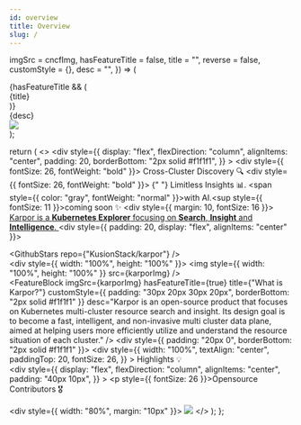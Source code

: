 ```yaml
---
id: overview
title: Overview
slug: /
---
```



  imgSrc = cncfImg,
  hasFeatureTitle = false,
  title = "",
  reverse = false,
  customStyle = {},
  desc = "",
}) => (
  <div
    style={{
      display: "flex",
      alignItems: "center",
      padding: "40px 0",
      ...customStyle,
      flexDirection: reverse ? "row-reverse" : "row",
    }}
  >
    <div style={{ width: "50%" }}>
      {hasFeatureTitle && (
        <div style={{ fontSize: 20, padding: "0px 20px" }}>{title}</div>
      )}
      <div style={{ textIndent: "2em", padding: "10px 20px" }}>{desc}</div>
    </div>
    <div style={{ width: "50%", padding: "20px 20px" }}>
      <img src={imgSrc} />
    </div>
  </div>
);

  return (
    <>
      <div
        style={{
          display: "flex",
          flexDirection: "column",
          alignItems: "center",
          padding: 20,
          borderBottom: "2px solid #f1f1f1",
        }}
      >
        <div style={{ fontSize: 26, fontWeight: "bold" }}>
          Cross-Cluster Discovery 🔍
        </div>
        <div style={{ fontSize: 26, fontWeight: "bold" }}>
          {" "}
          Limitless Insights 📊. <span style={{ color: "gray", fontWeight:
          "normal" }}>with AI.<sup
          style={{ fontSize: 11 }}>coming soon </sup></span>✨
        </div>
        <div style={{ margin: 10, fontSize: 16 }}>
          <u>Karpor is a <strong>Kubernetes Explorer</strong> focusing on <b>Search</b>, 
          <b> Insight</b> and <b>Intelligence</b>. </u>
        </div>
        <div style={{ padding: 20, display: "flex", alignItems: "center" }}>
          <div>
            <KarporButton
              url="https://karpor-demo.kusionstack.io"
              btnText="Demo"
            />
          </div>
          <div>
            <GithubStars repo={"KusionStack/karpor"} />
          </div>
        </div>
        <div style={{ width: "100%", height: "100%" }}>
          <img style={{ width: "100%", height: "100%" }} src={karporImg} />
        </div>
      </div>
      <div>
        <FeatureBlock
          imgSrc={karporImg}
          hasFeatureTitle={true}
          title={"What is Karpor?"}
          customStyle={{ padding: "30px 20px 30px 20px", borderBottom: "2px solid #f1f1f1" }}
          desc="Karpor is an open-source product that focuses on Kubernetes multi-cluster resource search and insight. Its design goal is to become a fast, intelligent, and non-invasive multi cluster data plane, aimed at helping users more efficiently utilize and understand the resource situation of each cluster."
        />
        <div style={{ padding: "20px 0", borderBottom: "2px solid #f1f1f1" }}>
          <div
            style={{
              width: "100%",
              textAlign: "center",
              paddingTop: 20,
              fontSize: 26,
            }}
          >
            Highlights 💡
          </div>
          <FeatureBlock
            reverse={true}
            imgSrc={helmImg}
            hasFeatureTitle = {true}
            title="Lightweight and easy to setup. One helm is done. 🚀"
            desc="If you already have a kubernetes cluster and helm tool, you can install Karpor with just one click."
          />
          <FeatureBlock
            reverse={false}
            imgSrc={searchImg}
            hasFeatureTitle = {true}
            title="User friendly search way. ⚡️"
            desc="Karpor offers a nifty SQL query feature that allows you to search and filter all Kubernetes resources within managed clusters using familiar SQL syntax and provides targeted optimizations and enhancements for multi-cluster resource searches."
          />
          <FeatureBlock
            reverse={true}
            imgSrc={complianceImg}
            hasFeatureTitle = {true}
            title="Security compliance. 🔒"
            desc="Karpor automatically detects and evaluates whether all resources in the current resource or resource group comply with specific compliance standards and security policies, helping you ensure the security and compliance of the cluster and resources."
          />
        </div>
      </div>
      <div
        style={{
            display: "flex",
            flexDirection: "column",
            alignItems: "center",
            padding: "40px 10px",
          }}
        >
        <p style={{ fontSize: 26 }}>Opensource Contributors 🎖️</p>
        <div style={{ width: "80%", margin: "10px" }}>
          <img src="https://contrib.rocks/image?repo=KusionStack/kusion" />
        </div>
      </div>
    </>
  );
};

<Content />

<!--
## Karpor vs. Others

|                                | **Karpor** | **Kubevious** | **Clusterpedia** | **Kubeview** | **Kubernetes Dashboard** |
| ------------------------------ | ----------- | ------------- | ---------------- | ------------ | ------------------------ |
| Kubernetes-Native Support      | ✅           | ✅             | ✅                | ✅            | ✅                        |
| Resource Search                | ✅           | ✅             | ✅                | ✅            | ✅                        |
| Multi-Cluster Management       | ✅           | ✅             | ✅                | ❌            | ❌                        |
| Resource Sync                  | ✅           | ❌             | ✅                | ❌            | ❌                        |
| Cross-Cluster Search           | ✅           | ✅             | ✅                | ❌            | ❌                        |
| Web UI                         | ✅           | ✅             | ❌                | ✅            | ✅                        |
| Resource Relationship Topology | ✅           | ✅             | ❌                | ✅            | ❌                        |
| Security Compliance            | ✅           | ✅             | ❌                | ❌            | ❌                        |
| Logic View                     | ✅           | ❌             | ❌                | ❌            | ❌                        |

-->

